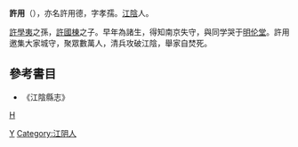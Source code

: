 '''許用'''（{{bd|?||?|}}），亦名許用德，字孝孺。[[江陰|江陰]]人。

[[許學夷|許學夷]]之孫，[[許國棟|許國棟]]之子。早年為諸生，得知南京失守，與同学哭于[[明伦堂|明伦堂]]。許用邀集大家城守，聚眾數萬人，清兵攻破江陰，舉家自焚死。

== 參考書目 ==
*《江陰縣志》

{{明朝人物小作品}}
[[category:明朝民变领袖|H]]
[[Category:许姓|Y]]
[[Category:江阴人|Category:江阴人]]